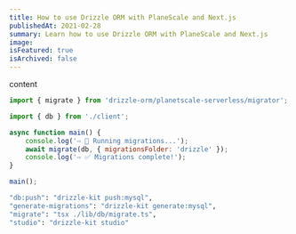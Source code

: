 ```yaml
---
title: How to use Drizzle ORM with PlaneScale and Next.js
publishedAt: 2021-02-28
summary: Learn how to use Drizzle ORM with PlaneScale and Next.js
image:
isFeatured: true
isArchived: false
---
```


content

```javascript
import { migrate } from 'drizzle-orm/planetscale-serverless/migrator';

import { db } from './client';

async function main() {
    console.log('⇨ 🚀 Running migrations...');
    await migrate(db, { migrationsFolder: 'drizzle' });
    console.log('⇨ ✅ Migrations complete!');
}

main();
```

```bash
"db:push": "drizzle-kit push:mysql",
"generate-migrations": "drizzle-kit generate:mysql",
"migrate": "tsx ./lib/db/migrate.ts",
"studio": "drizzle-kit studio"
```
